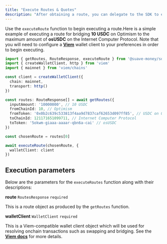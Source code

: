 ```yaml
---
title: "Execute Routes & Quotes"
description: "After obtaining a route, you can delegate to the SDK to execute it."
---
```


Use the `executeRoute` function to begin executing a route.Here is a simple example of executing a route for bridging **10 USDC** on Optimism to the maximum amount of **osUSDC** on the Internet Computer Protocol. Note that you will need to configure a [**Viem**](https://viem.sh/) wallet client to your preferences in order to begin executing.

```typescript
import { getRoutes, RouteResponse, executeRoute } from '@suave-money/sdk'
import { createWalletClient, http } from 'viem'
import { mainnet } from 'viem/chains'

const client = createWalletClient({
  chain: mainnet,
  transport: http()
})

const routes: RouteResponse[] = await getRoutes({
  inputAmount: '10000000', // 10 USDC
  fromChainId: 10, // Optimism
  fromToken: '0x0b2c639c533813f4aa9d7837caf62653d097ff85', // USDC on Optimism
  toChainId: 121171651099711, // Internet Computer Protocol 
  toToken: '5okwm-giaaa-aaaar-qbn6a-cai' // osUSDC
})

const chosenRoute = routes[0]

await executeRoute(chosenRoute, {
  walletClient: client
})
```

## **Execution parameters**

Below are the parameters for the `executeRoutes` function along with their descriptions:

**route** `RoutesResponse` `required`

This is a route object as produced by the `getRoutes` function.

**walletClient** `WalletClient` `required`

This is a Viem-compatible wallet client object which will be used for resolving onchain transactions such as swapping and bridging. See the [**Viem docs**](https://viem.sh/docs/clients/wallet) for more details.
